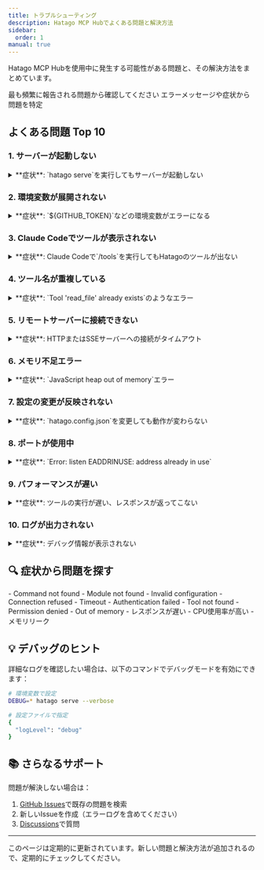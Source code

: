 ```yaml
---
title: トラブルシューティング
description: Hatago MCP Hubでよくある問題と解決方法
sidebar:
  order: 1
manual: true
---
```



Hatago MCP Hubを使用中に発生する可能性がある問題と、その解決方法をまとめています。

<CardGrid>
  <Card title="🔝 よくある問題Top10" icon="warning">
    最も頻繁に報告される問題から確認してください
  </Card>
  <Card title="🔍 症状から探す" icon="magnifier">
    エラーメッセージや症状から問題を特定
  </Card>
</CardGrid>

## よくある問題 Top 10

### 1. サーバーが起動しない

<details>
<summary>**症状**: `hatago serve`を実行してもサーバーが起動しない</summary>

#### 考えられる原因

1. **Node.jsのバージョンが古い**
2. **設定ファイルが見つからない**
3. **設定ファイルの構文エラー**

#### 解決方法

<Steps>
1. **Node.jsバージョンを確認**
   ```bash
   node --version
   # v20.0.0以上が必要
   ```
   
   古い場合は更新：
   ```bash
   # nvmを使用している場合
   nvm install 20
   nvm use 20
   ```

2. **設定ファイルの存在確認**

   ```bash
   ls -la hatago.config.json
   ```

   ない場合は作成：

   ```bash
   npx @himorishige/hatago-mcp-hub init
   ```

3. **設定ファイルの検証**
   ```bash
   # JSONの構文チェック
   cat hatago.config.json | jq .
   ```
   エラーが表示される場合は構文を修正
</Steps>

#### 再発防止

- Node.jsのバージョン管理に`.nvmrc`を使用
- 設定ファイルをGitで管理
- VS Codeの拡張機能でJSON検証を有効化
</details>

### 2. 環境変数が展開されない

<details>
<summary>**症状**: `${GITHUB_TOKEN}`などの環境変数がエラーになる</summary>

#### 考えられる原因

- 環境変数が設定されていない
- シェルの設定ファイルに記載されていない
- Claude Codeが環境変数を読み込めていない

#### 解決方法

<Steps>
1. **環境変数の確認**
   ```bash
   echo $GITHUB_TOKEN
   ```

2. **環境変数の設定**

   ```bash
   # 一時的に設定
   export GITHUB_TOKEN="your-token-here"

   # 永続的に設定（~/.zshrc または ~/.bashrc）
   echo 'export GITHUB_TOKEN="your-token-here"' >> ~/.zshrc
   source ~/.zshrc
   ```

3. **デフォルト値を使用**
   ```json
   {
     "env": {
       "GITHUB_TOKEN": "${GITHUB_TOKEN:-default-value}"
     }
   }
   ```
</Steps>

#### 再発防止

- `.env.example`ファイルで必要な環境変数を文書化
- デフォルト値を設定して開発を容易に
</details>

### 3. Claude Codeでツールが表示されない

<details>
<summary>**症状**: Claude Codeで`/tools`を実行してもHatagoのツールが出ない</summary>

#### 考えられる原因

- `.mcp.json`が正しく設定されていない
- Claude Codeが再起動されていない
- Hatagoサーバーが起動に失敗している

#### 解決方法

<Steps>
1. **`.mcp.json`の確認**
   ```bash
   cat .mcp.json
   ```
   
   正しい設定例：
   ```json
   {
     "mcpServers": {
       "hatago": {
         "command": "npx",
         "args": ["@himorishige/hatago-mcp-hub", "serve", "--stdio", "--config", "./hatago.config.json"]
       }
     }
   }
   ```

2. **Claude Codeの再起動**
   - VS Codeメニュー → 「Developer: Reload Window」
   - または `Cmd+R` (Mac) / `Ctrl+R` (Windows/Linux)

3. **ログの確認**
   - VS Code出力パネル → 「MCP」チャンネルを選択
   - エラーメッセージを確認
  </Steps>

#### 再発防止

- `.mcp.json`をプロジェクトテンプレートに含める
- READMEに再起動手順を明記
</details>

### 4. ツール名が重複している

<details>
<summary>**症状**: `Tool 'read_file' already exists`のようなエラー</summary>

#### 考えられる原因

- 複数のMCPサーバーが同じツール名を提供
- Hatagoの自動プレフィックス機能が無効

#### 解決方法

Hatagoは自動的にサーバーIDをプレフィックスとして追加します：

```json
{
  "mcpServers": {
    "fs1": {
      "command": "npx",
      "args": ["-y", "@modelcontextprotocol/server-filesystem", "./dir1"]
    },
    "fs2": {
      "command": "npx",
      "args": ["-y", "@modelcontextprotocol/server-filesystem", "./dir2"]
    }
  }
}
```

ツールは以下のように区別されます：

- `fs1_read_file`
- `fs2_read_file`

#### 再発防止

- サーバーIDを明確に命名
- 同じタイプのサーバーには番号や用途を付ける
</details>

### 5. リモートサーバーに接続できない

<details>
<summary>**症状**: HTTPまたはSSEサーバーへの接続がタイムアウト</summary>

#### 考えられる原因

- ネットワーク接続の問題
- URLが間違っている
- 認証情報が不正
- CORSの問題

#### 解決方法

<Steps>
1. **URLの確認**
   ```bash
   # curlでテスト
   curl -I https://api.example.com/mcp
   ```

2. **認証ヘッダーの設定**

   ```json
   {
     "mcpServers": {
       "remote-api": {
         "url": "https://api.example.com/mcp",
         "type": "http",
         "headers": {
           "Authorization": "Bearer ${API_TOKEN}"
         }
       }
     }
   }
   ```

3. **タイムアウトの延長**
   ```json
   {
     "timeout": 30000 // 30秒
   }
   ```
</Steps>

#### 再発防止

- ヘルスチェックエンドポイントを用意
- 接続テストスクリプトを提供
</details>

### 6. メモリ不足エラー

<details>
<summary>**症状**: `JavaScript heap out of memory`エラー</summary>

#### 考えられる原因

- 大量のMCPサーバーを同時起動
- メモリリークのあるサーバー
- Node.jsのメモリ制限

#### 解決方法

<Steps>
1. **Node.jsのメモリ制限を増やす**
   ```bash
   NODE_OPTIONS="--max-old-space-size=4096" npx @himorishige/hatago-mcp-hub serve
   ```

2. **不要なサーバーを無効化**

   ```json
   {
     "mcpServers": {
       "heavy-server": {
         "disabled": true,
         "command": "..."
       }
     }
   }
   ```

3. **タグを使って必要なサーバーのみ起動**
   ```bash
   hatago serve --tags essential
   ```
</Steps>

#### 再発防止

- メモリ使用量の監視
- 開発と本番でサーバー構成を分ける
</details>

### 7. 設定の変更が反映されない

<details>
<summary>**症状**: `hatago.config.json`を変更しても動作が変わらない</summary>

#### 考えられる原因

- ホットリロードが無効
- キャッシュの問題
- 設定ファイルのパスが異なる

#### 解決方法

<Steps>
1. **ホットリロードを有効化**
   ```bash
   hatago serve --watch
   ```

2. **手動でリロード**
   Claude Codeで実行：

   ```
   _internal_hatago_reload を実行
   ```

3. **サーバーを再起動**
   ```bash
   # Ctrl+C で停止してから
   hatago serve
   ```
</Steps>

#### 再発防止

- `--watch`フラグをデフォルトで使用
- package.jsonのスクリプトに追加
</details>

### 8. ポートが使用中

<details>
<summary>**症状**: `Error: listen EADDRINUSE: address already in use`</summary>

#### 考えられる原因

- 前回のプロセスが終了していない
- 他のアプリケーションが同じポートを使用

#### 解決方法

<Steps>
1. **使用中のプロセスを確認**
   ```bash
   lsof -i :3535  # Mac/Linux
   netstat -ano | findstr :3535  # Windows
   ```

2. **プロセスを終了**

   ```bash
   kill -9 <PID>  # Mac/Linux
   taskkill /PID <PID> /F  # Windows
   ```

3. **別のポートを使用**
   ```bash
   hatago serve --http --port 3536
   ```
</Steps>

#### 再発防止

- グレースフルシャットダウンの実装
- ポート番号を設定ファイルで管理
</details>

### 9. パフォーマンスが遅い

<details>
<summary>**症状**: ツールの実行が遅い、レスポンスが返ってこない</summary>

#### 考えられる原因

- 多数のサーバーが同時に起動
- ネットワーク遅延
- サーバー側の処理が重い

#### 解決方法

<Steps>
1. **必要最小限のサーバーのみ起動**
   ```bash
   # タグで絞り込み
   hatago serve --tags essential
   ```

2. **遅いサーバーを特定**

   ```
   _internal_hatago_status で各サーバーの応答時間を確認
   ```

3. **タイムアウトを調整**
   ```json
   {
     "timeout": 60000 // 60秒に延長
   }
   ```
</Steps>

#### 再発防止

- サーバーの遅延ロード実装
- キャッシュの活用
- 非同期処理の最適化
</details>

### 10. ログが出力されない

<details>
<summary>**症状**: デバッグ情報が表示されない</summary>

#### 考えられる原因

- ログレベルが高すぎる
- 出力先が異なる
- サイレントモード

#### 解決方法

<Steps>
1. **ログレベルを下げる**
   ```bash
   hatago serve --verbose
   # または
   hatago serve --log-level debug
   ```

2. **設定ファイルで指定**

   ```json
   {
     "logLevel": "debug"
   }
   ```

3. **VS Code出力パネルを確認**
   - 出力 → MCPチャンネルを選択
  </Steps>

#### 再発防止

- 開発時は常に`--verbose`を使用
- ログファイルへの出力オプション追加
</details>

## 🔍 症状から問題を探す

<CardGrid>
  <Card title="起動時のエラー" href="#起動時のエラー">
    - Command not found - Module not found - Invalid configuration
  </Card>
  <Card title="接続エラー" href="#接続エラー">
    - Connection refused - Timeout - Authentication failed
  </Card>
  <Card title="実行時エラー" href="#実行時エラー">
    - Tool not found - Permission denied - Out of memory
  </Card>
  <Card title="パフォーマンス問題" href="#パフォーマンス問題">
    - レスポンスが遅い - CPU使用率が高い - メモリリーク
  </Card>
</CardGrid>

## 💡 デバッグのヒント

<Aside type="tip" title="デバッグモードの活用">
詳細なログを確認したい場合は、以下のコマンドでデバッグモードを有効にできます：

```bash
# 環境変数で設定
DEBUG=* hatago serve --verbose

# 設定ファイルで指定
{
  "logLevel": "debug"
}
```

</Aside>

## 📚 さらなるサポート

問題が解決しない場合は：

1. [GitHub Issues](https://github.com/himorishige/hatago-hub/issues)で既存の問題を検索
2. 新しいIssueを作成（エラーログを含めてください）
3. [Discussions](https://github.com/himorishige/hatago-hub/discussions)で質問

---

<Aside type="note">
  このページは定期的に更新されています。新しい問題と解決方法が追加されるので、定期的にチェックしてください。
</Aside>
